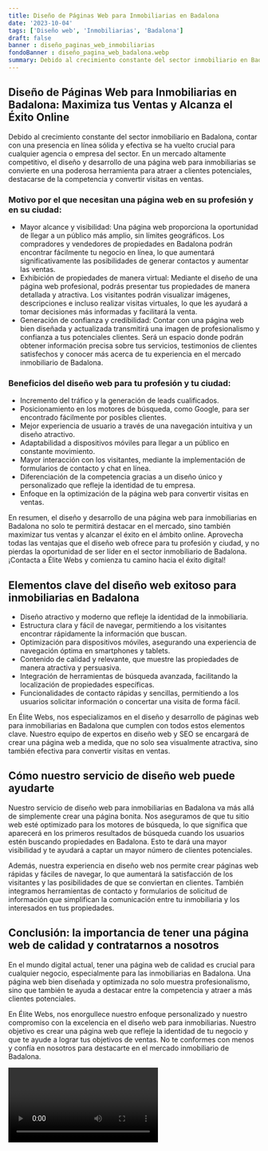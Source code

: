 ```yaml
---
title: Diseño de Páginas Web para Inmobiliarias en Badalona
date: '2023-10-04'
tags: ['Diseño web', 'Inmobiliarias', 'Badalona']
draft: false
banner : diseño_paginas_web_inmobiliarias
fondoBanner : diseño_pagina_web_badalona.webp
summary: Debido al crecimiento constante del sector inmobiliario en Badalona, contar con una presencia en línea sólida y efectiva se ha vuelto crucial para cualquier agencia o empresa del sector. En un mercado altamente competitivo, el diseño y desarrollo de una página web para inmobiliarias se convierte en una poderosa herramienta para atraer a clientes potenciales, destacarse de la competencia y convertir visitas en ventas.
---
```


## Diseño de Páginas Web para Inmobiliarias en Badalona: Maximiza tus Ventas y Alcanza el Éxito Online

Debido al crecimiento constante del sector inmobiliario en Badalona, contar con una presencia en línea sólida y efectiva se ha vuelto crucial para cualquier agencia o empresa del sector. En un mercado altamente competitivo, el diseño y desarrollo de una página web para inmobiliarias se convierte en una poderosa herramienta para atraer a clientes potenciales, destacarse de la competencia y convertir visitas en ventas.

### Motivo por el que necesitan una página web en su profesión y en su ciudad:

- Mayor alcance y visibilidad: Una página web proporciona la oportunidad de llegar a un público más amplio, sin límites geográficos. Los compradores y vendedores de propiedades en Badalona podrán encontrar fácilmente tu negocio en línea, lo que aumentará significativamente las posibilidades de generar contactos y aumentar las ventas.
- Exhibición de propiedades de manera virtual: Mediante el diseño de una página web profesional, podrás presentar tus propiedades de manera detallada y atractiva. Los visitantes podrán visualizar imágenes, descripciones e incluso realizar visitas virtuales, lo que les ayudará a tomar decisiones más informadas y facilitará la venta.
- Generación de confianza y credibilidad: Contar con una página web bien diseñada y actualizada transmitirá una imagen de profesionalismo y confianza a tus potenciales clientes. Será un espacio donde podrán obtener información precisa sobre tus servicios, testimonios de clientes satisfechos y conocer más acerca de tu experiencia en el mercado inmobiliario de Badalona.

### Beneficios del diseño web para tu profesión y tu ciudad:

- Incremento del tráfico y la generación de leads cualificados.
- Posicionamiento en los motores de búsqueda, como Google, para ser encontrado fácilmente por posibles clientes.
- Mejor experiencia de usuario a través de una navegación intuitiva y un diseño atractivo.
- Adaptabilidad a dispositivos móviles para llegar a un público en constante movimiento.
- Mayor interacción con los visitantes, mediante la implementación de formularios de contacto y chat en línea.
- Diferenciación de la competencia gracias a un diseño único y personalizado que refleje la identidad de tu empresa.
- Enfoque en la optimización de la página web para convertir visitas en ventas.

En resumen, el diseño y desarrollo de una página web para inmobiliarias en Badalona no solo te permitirá destacar en el mercado, sino también maximizar tus ventas y alcanzar el éxito en el ámbito online. Aprovecha todas las ventajas que el diseño web ofrece para tu profesión y ciudad, y no pierdas la oportunidad de ser líder en el sector inmobiliario de Badalona. ¡Contacta a Élite Webs y comienza tu camino hacia el éxito digital!

<GifSeo />

<Cta />

## Elementos clave del diseño web exitoso para inmobiliarias en Badalona

- Diseño atractivo y moderno que refleje la identidad de la inmobiliaria.
- Estructura clara y fácil de navegar, permitiendo a los visitantes encontrar rápidamente la información que buscan.
- Optimización para dispositivos móviles, asegurando una experiencia de navegación óptima en smartphones y tablets.
- Contenido de calidad y relevante, que muestre las propiedades de manera atractiva y persuasiva.
- Integración de herramientas de búsqueda avanzada, facilitando la localización de propiedades específicas.
- Funcionalidades de contacto rápidas y sencillas, permitiendo a los usuarios solicitar información o concertar una visita de forma fácil.

En Élite Webs, nos especializamos en el diseño y desarrollo de páginas web para inmobiliarias en Badalona que cumplen con todos estos elementos clave. Nuestro equipo de expertos en diseño web y SEO se encargará de crear una página web a medida, que no solo sea visualmente atractiva, sino también efectiva para convertir visitas en ventas.

## Cómo nuestro servicio de diseño web puede ayudarte

Nuestro servicio de diseño web para inmobiliarias en Badalona va más allá de simplemente crear una página bonita. Nos aseguramos de que tu sitio web esté optimizado para los motores de búsqueda, lo que significa que aparecerá en los primeros resultados de búsqueda cuando los usuarios estén buscando propiedades en Badalona. Esto te dará una mayor visibilidad y te ayudará a captar un mayor número de clientes potenciales.

Además, nuestra experiencia en diseño web nos permite crear páginas web rápidas y fáciles de navegar, lo que aumentará la satisfacción de los visitantes y las posibilidades de que se conviertan en clientes. También integramos herramientas de contacto y formularios de solicitud de información que simplifican la comunicación entre tu inmobiliaria y los interesados en tus propiedades.

## Conclusión: la importancia de tener una página web de calidad y contratarnos a nosotros

En el mundo digital actual, tener una página web de calidad es crucial para cualquier negocio, especialmente para las inmobiliarias en Badalona. Una página web bien diseñada y optimizada no solo muestra profesionalismo, sino que también te ayuda a destacar entre la competencia y atraer a más clientes potenciales.

En Élite Webs, nos enorgullece nuestro enfoque personalizado y nuestro compromiso con la excelencia en el diseño web para inmobiliarias. Nuestro objetivo es crear una página web que refleje la identidad de tu negocio y que te ayude a lograr tus objetivos de ventas. No te conformes con menos y confía en nosotros para destacarte en el mercado inmobiliario de Badalona.

<Video />

<CtaBot job='Inmobiliarias' city='Badalona'/>

<Gmaps query='Badalona+españa+maps' />